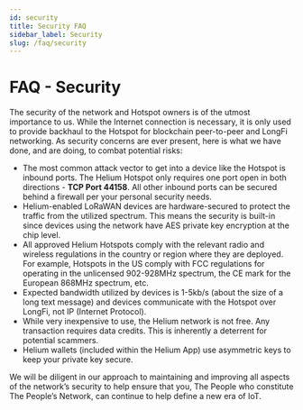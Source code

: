 ```yaml
---
id: security 
title: Security FAQ
sidebar_label: Security
slug: /faq/security
---
```


# FAQ - Security

The security of the network and Hotspot owners is of the utmost importance to us.  While the Internet connection is necessary, it is only used to provide backhaul to the Hotspot for blockchain peer-to-peer and LongFi networking. As security concerns are ever present, here is what we have done, and are doing, to combat potential risks:

- The most common attack vector to get into a device like the Hotspot is inbound ports.  The Helium Hotspot only requires one port open in both directions - **TCP Port 44158**. All other inbound ports can be secured behind a firewall per your personal security needs.  
- Helium-enabled LoRaWAN devices are hardware-secured to protect the traffic from the utilized spectrum.  This means the security is built-in since devices using the network have AES private key encryption at the chip level.  
- All approved Helium Hotspots comply with the relevant radio and wireless regulations in the country or region where they are deployed.  For example, Hotspots in the US comply with FCC regulations for operating in the unlicensed 902-928MHz spectrum, the CE mark for the European 868MHz spectrum, etc.
- Expected bandwidth utilized by devices is 1-5kb/s (about the size of a long text message) and devices communicate with the Hotspot over LongFi, not IP (Internet Protocol).
- While very inexpensive to use, the Helium network is not free. Any transaction requires data credits. This is inherently a deterrent for potential scammers.
- Helium wallets (included within the Helium App) use asymmetric keys to keep your private key secure. 

We will be diligent in our approach to maintaining and improving all aspects of the network’s security to help ensure that you, The People who constitute The People’s Network, can continue to help define a new era of IoT. 
